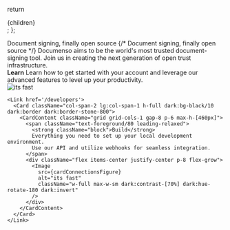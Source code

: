 

  return <div className="mt-20">{children}</div>;
};

<Wrapper>
  <div
    className="fixed inset-0 -z-10 bg-center -mt-[15vh] h-full scale-125 object-cover dark:contrast-[70%] dark:invert dark:sepia md:scale-150 lg:scale-[175%] opacity-40 dark:opacity-20"
    style={{
      backgroundImage: `url('${backgroundPattern.src}')`,
    }}
  />
  <div className="flex flex-col items-center mb-16">
    <span className="text-center text-4xl font-bold leading-tight tracking-tight md:text-[48px] lg:text-[64px]">Document signing, finally open source</span>
    {/* <span className="-mt-1 text-lg">Document signing, finally open source</span> */}
    <span className="text-muted-foreground mx-auto mt-4 max-w-2xl text-center leading-normal tracking-tight">Documenso aims to be the world's most trusted document-signing tool. Join us in creating the next generation of open trust infrastructure.</span>

  </div>

  <div className="mt-6 grid grid-cols-1 md:grid-cols-2 gap-8 md:mt-8">
    <Link href="/users">
      <Card className="col-span-2 lg:col-span-1 h-full dark:bg-black/10 dark:border dark:border-stone-800">
        <CardContent className="grid grid-cols-1 gap-8 p-6 max-h-[460px]">
          <span className="text-foreground/80 leading-relaxed">
            <strong className="block">Learn</strong>
            Learn how to get started with your account and leverage our advanced features to level up your productivity.
          </span>
          <div className="flex items-center justify-center p-8 flex-grow">
            <Image
              src={cardBeautifulFigure}
              alt="its fast"
              className="w-full max-w-xs dark:contrast-[70%] dark:hue-rotate-180 dark:invert"
            />
          </div>
        </CardContent>
      </Card>
    </Link>

    <Link href='/developers'>
      <Card className="col-span-2 lg:col-span-1 h-full dark:bg-black/10 dark:border dark:border-stone-800">
        <CardContent className="grid grid-cols-1 gap-8 p-6 max-h-[460px]">
          <span className="text-foreground/80 leading-relaxed">
            <strong className="block">Build</strong>
            Everything you need to set up your local development environment.
            Use our API and utilize webhooks for seamless integration.
          </span>
          <div className="flex items-center justify-center p-8 flex-grow">
            <Image
              src={cardConnectionsFigure}
              alt="its fast"
              className="w-full max-w-sm dark:contrast-[70%] dark:hue-rotate-180 dark:invert"
            />
          </div>
        </CardContent>
      </Card>
    </Link>

  </div>
</Wrapper>
